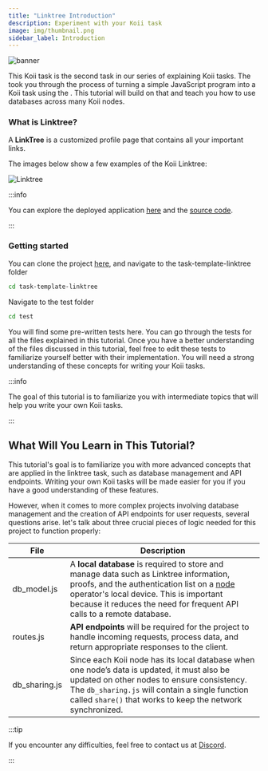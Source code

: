 ```yaml
---
title: "Linktree Introduction"
description: Experiment with your Koii task
image: img/thumbnail.png
sidebar_label: Introduction
---
```




<Description text="After mastering the development and deployment of the basic task, we will take a deeper dive into web3 concepts. This will be achieved by implementing these concepts through a practical example of linktree. Get ready for an enriching learning experience!" />

![banner](./Example%20Task_%20Linktree.svg)

This Koii task is the second task in our series of explaining Koii tasks. The <Tooltip text="Hello World Task"/> took you through the process of turning a simple JavaScript program into a Koii task using the <Tooltip text="K2 Task Template"/>. This tutorial will build on that and teach you how to use databases across many Koii nodes.

### What is Linktree?

A **LinkTree** is a customized profile page that contains all your important links.

The images below show a few examples of the Koii Linktree:

![Linktree](./linktree.png)

:::info

You can explore the deployed application [here](https://linktree.koii.network) and the [source code](https://github.com/koii-network/linktree-app).

:::

### Getting started

You can clone the project [here](https://github.com/koii-network/linktree-app), and navigate to the task-template-linktree folder

```bash
cd task-template-linktree
```

Navigate to the test folder

```bash
cd test
```

You will find some pre-written tests here. You can go through the tests for all the files explained in this tutorial. Once you have a better understanding of the files discussed in this tutorial, feel free to edit these tests to familiarize yourself better with their implementation. You will need a strong understanding of these concepts for writing your Koii tasks.

:::info

The goal of this tutorial is to familiarize you with intermediate topics that will help you write your own Koii tasks.

:::

## What Will You Learn in This Tutorial?

This tutorial's goal is to familiarize you with more advanced concepts that are applied in the linktree task, such as database management and API endpoints. Writing your own Koii tasks will be made easier for you if you have a good understanding of these features.

However, when it comes to more complex projects involving database management and the creation of API endpoints for user requests, several questions arise. let's talk about three crucial pieces of logic needed for this project to function properly:

| File          | Description                                                                                                                                                                                                                                                                                      |
| ------------- | ------------------------------------------------------------------------------------------------------------------------------------------------------------------------------------------------------------------------------------------------------------------------------------------------ |
| db_model.js   | A **local database** is required to store and manage data such as Linktree information, proofs, and the authentication list on a [node](/run-a-node/introduction/task-nodes) operator's local device. This is important because it reduces the need for frequent API calls to a remote database. |
| routes.js     | **API endpoints** will be required for the project to handle incoming requests, process data, and return appropriate responses to the client.                                                                                                                                                    |
| db_sharing.js | Since each Koii node has its local database when one node’s data is updated, it must also be updated on other nodes to ensure consistency. The `db_sharing.js` will contain a single function called `share()` that works to keep the network synchronized.                                     |

:::tip

If you encounter any difficulties, feel free to contact us at [Discord](https://discord.com/invite/koii-network).

:::
